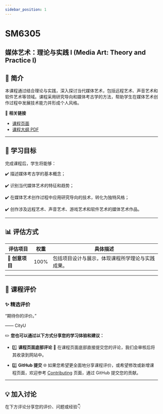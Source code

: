 ```yaml
---
sidebar_position: 1
---
```


# SM6305
## 媒体艺术：理论与实践 I (Media Art: Theory and Practice I)

## **📘 简介**
本课程通过结合理论与实践，深入探讨当代媒体艺术，包括远程艺术、声音艺术和软件艺术等领域。课程采用研究导向和媒体考古学的方法，帮助学生在媒体艺术创作过程中发展技术能力并形成个人风格。

🔗 **相关链接**
- [课程页面](https://www.cityu.edu.hk/catalogue/pg/202425/course/SM6305.htm)
- [课程大纲 PDF](https://www.cityu.edu.hk/catalogue/pg/202425/course/SM6305.pdf)

---

## **🎯 学习目标**

完成课程后，学生将能够：

✔️ 描述媒体考古学的基本概念；

✔️ 识别当代媒体艺术的特征和趋势；

✔️ 在媒体艺术创作过程中应用研究导向的技术，转化为独特风格；

✔️ 创作涉及远程艺术、声音艺术、游戏艺术和软件艺术的媒体艺术作品。

---

## **📊 评估方式**

| **评估项目**          | **权重** | **具体描述**                                                                                       |
|----------------------|---------|---------------------------------------------------------------------------------------------------|
| **📂 创意项目**       | 100%     | 包括项目设计与展示，体现课程所学理论与实践成果。                                                     |

---

## **💬 课程评价**

### ✨ **精选评价**
<div className={commentStyles.commentBox}>
    <p className={commentStyles.commentText}>
        “期待你的评价。”
    </p>
    <p className={commentStyles.commentAuthor}>—— CityU</p>
</div>

✏️ **您也可以通过以下方式分享您的学习体验和建议：**

- 1️⃣ **课程页面底部评论**
💬 在课程页面底部直接提交您的评论，我们会审核后将其收录到网站中。

- 2️⃣ **GitHub 提交**
🌐 如果您希望更全面地分享课程评价，或希望修改或新增课程页面，欢迎参考 [Contributing](/contributing) 页面，通过 GitHub 提交您的贡献。

---

## **💡 加入讨论**

在下方评论分享您的评价、问题或经验👇
<Utterances />